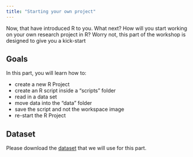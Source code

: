 ```yaml
---
title: "Starting your own project"
---
```


Now, that have introduced R to you. What next? How will you start working on your own research project in R? Worry not, this part of the workshop is designed to give you a kick-start 


## Goals

In this part, you will learn how to:

 - create a new R Project
 - create an R script inside a "scripts" folder
 - read in a data set
 - move data into the "data" folder
 - save the script and not the workspace image
 - re-start the R Project


## Dataset

Please download the [dataset] that we will use for this part.

[dataset]: https://drive.google.com/file/d/0ByVRhhevgqJgZjJRSmZrbmpzSFFacUZyZkVsTkpoZU12a0pv/view?usp=sharing

